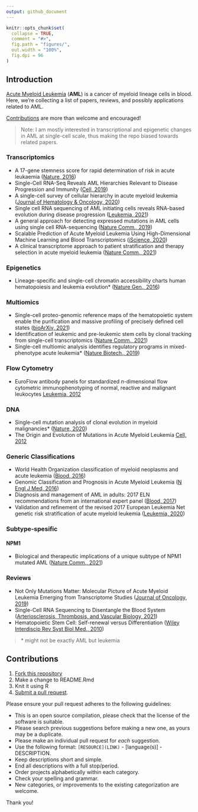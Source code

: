 ```yaml
---
output: github_document
---
```


<!-- README.md is generated from README.Rmd. Please edit that file -->

```r
knitr::opts_chunk$set(
  collapse = TRUE,
  comment = "#>",
  fig.path = "figures/",
  out.width = "100%",
  fig.dpi = 96
) 
```

## Introduction

[Acute Myeloid Leukemia](https://en.wikipedia.org/wiki/Acute_myeloid_leukemia) (**AML**) is a cancer of myeloid lineage cells in blood. Here, we're collecting a list of papers, reviews, and possibly applications related to AML.

[Contributions](#contributions) are more than welcome and encouraged!

> Note: I am mostly interested in transcriptional and epigenetic changes in AML at single-cell scale, thus making the repo biased towards related papers.

### Transcriptomics

-   A 17-gene stemness score for rapid determination of risk in acute leukaemia ([Nature, 2016](https://www.nature.com/articles/nature20598.pdf))
-   Single-Cell RNA-Seq Reveals AML Hierarchies Relevant to Disease Progression and Immunity ([Cell, 2019](https://www.cell.com/cell/fulltext/S0092-8674(19)30094-7?_returnURL=https%3A%2F%2Flinkinghub.elsevier.com%2Fretrieve%2Fpii%2FS0092867419300947%3Fshowall%3Dtrue))
-   A single-cell survey of cellular hierarchy in acute myeloid leukemia ([Journal of Hematology & Oncology, 2020](https://jhoonline.biomedcentral.com/track/pdf/10.1186/s13045-020-00941-y.pdf))
-   Single cell RNA sequencing of AML initiating cells reveals RNA-based evolution during disease progression ([Leukemia, 2021](https://www.nature.com/articles/s41375-021-01338-7.pdf))
-   A general approach for detecting expressed mutations in AML cells using single cell RNA-sequencing ([Nature Comm., 2019](https://www.nature.com/articles/s41467-019-11591-1))
-   Scalable Prediction of Acute Myeloid Leukemia Using High-Dimensional Machine Learning and Blood Transcriptomics ([iScience, 2020](https://reader.elsevier.com/reader/sd/pii/S2589004219305255?token=03FFDAF8BF9CF0FD4231BEE6046B92F81569DBDCB6F288369D0BD62517F94C3E4B91F7896CD6E3D34AFF79FA31AFFBD3&originRegion=eu-west-1&originCreation=20211108125639))
-   A clinical transcriptome approach to patient stratification and therapy selection in acute myeloid leukemia ([Nature Comm., 2021](https://www.nature.com/articles/s41467-021-22625-y))

### Epigenetics

-   Lineage-specific and single-cell chromatin accessibility charts human hematopoiesis and leukemia evolution\* ([Nature Gen., 2016](https://www.nature.com/articles/ng.3646.pdf))

### Multiomics

-   Single-cell proteo-genomic reference maps of the hematopoietic system enable the purification and massive profiling of precisely defined cell states ([bioArXiv, 2021](https://www.biorxiv.org/content/10.1101/2021.03.18.435922v2))
-   Identification of leukemic and pre-leukemic stem cells by clonal tracking from single-cell transcriptomics ([Nature Comm., 2021](https://www.nature.com/articles/s41467-021-21650-1))
-   Single-cell multiomic analysis identifies regulatory programs in mixed-phenotype acute leukemia\* ([Nature Biotech., 2019](https://www.nature.com/articles/s41587-019-0332-7.pdf))

### Flow Cytometry

-   EuroFlow antibody panels for standardized *n*-dimensional flow cytometric immunophenotyping of normal, reactive and malignant leukocytes [Leukemia, 2012](https://www.nature.com/articles/leu2012120)

### DNA

-   Single-cell mutation analysis of clonal evolution in myeloid malignancies\* ([Nature, 2020](https://www.nature.com/articles/s41586-020-2864-x))
- The Origin and Evolution of Mutations in Acute Myeloid Leukemia [Cell, 2012](https://www.cell.com/cell/pdfExtended/S0092-8674(12)00777-5)

### Generic Classifications

-   World Health Organization classification of myeloid neoplasms and acute leukemia ([Blood, 2016](https://www.sciencedirect.com/science/article/pii/S0006497120301567))
-   Genomic Classification and Prognosis in Acute Myeloid Leukemia ([N Engl J Med, 2016](https://www.nejm.org/doi/10.1056/NEJMoa1516192?url_ver=Z39.88-2003&rfr_id=ori:rid:crossref.org&rfr_dat=cr_pub%20%200www.ncbi.nlm.nih.gov))
-   Diagnosis and management of AML in adults: 2017 ELN recommendations from an international expert panel ([Blood, 2017](https://www.ncbi.nlm.nih.gov/pmc/articles/PMC5291965/#B37))
-   Validation and refinement of the revised 2017 European Leukemia Net genetic risk stratification of acute myeloid leukemia ([Leukemia, 2020](https://www.nature.com/articles/s41375-020-0806-0.pdf))

### Subtype-spesific

#### NPM1

-   Biological and therapeutic implications of a unique subtype of NPM1 mutated AML ([Nature Comm., 2021](https://www.nature.com/articles/s41467-021-21233-0))

### Reviews

-   Not Only Mutations Matter: Molecular Picture of Acute Myeloid Leukemia Emerging from Transcriptome Studies ([Journal of Oncology, 2019](https://www.hindawi.com/journals/jo/2019/7239206/))
-   Single-Cell RNA Sequencing to Disentangle the Blood System ([Arteriosclerosis, Thrombosis, and Vascular Biology, 2021](https://www.ahajournals.org/doi/10.1161/ATVBAHA.120.314654))
-   Hematopoietic Stem Cell: Self-renewal versus Differentiation ([Wiley Interdiscip Rev Syst Biol Med., 2010](https://www.ncbi.nlm.nih.gov/pmc/articles/PMC2950323/))

> \* might not be exactly AML but leukemia

## Contributions

1.  [Fork this repository](https://help.github.com/articles/fork-a-repo/)
2.  Make a change to README.Rmd
3.  Knit it using R
4.  [Submit a pull request](https://help.github.com/articles/creating-a-pull-request/).

Please ensure your pull request adheres to the following guidelines:

-   This is an open source compilation, please check that the license of the software is suitable.
-   Please search previous suggestions before making a new one, as yours may be a duplicate.
-   Please make an individual pull request for *each* suggestion.
-   Use the following format: `[RESOURCE](LINK)` - [language(s)] - DESCRIPTION.
-   Keep descriptions short and simple.
-   End all descriptions with a full stop/period.
-   Order projects alphabetically within each category.
-   Check your spelling and grammar.
-   New categories, or improvements to the existing categorization are welcome.

Thank you!
